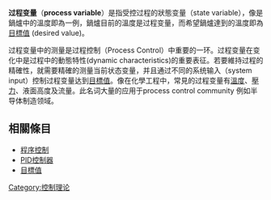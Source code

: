 '''过程变量'''（'''process variable'''）是指受控过程的狀態变量（state variable），像是鍋爐中的溫度即為一例，鍋爐目前的溫度是过程变量，而希望鍋爐達到的溫度即為[[目標值|目標值]] (desired value)。

过程变量中的测量是过程控制（Process Control）中重要的一环。过程变量在变化中是过程中的動態特性(dynamic characteristics)的重要表征。若要維持过程的精確性，就需要精確的测量当前状态变量，并且通过不同的系统输入（system input）控制过程变量达到[[目標值|目標值]]。像在化學工程中，常見的过程变量有[[溫度|溫度]]、[[壓力|壓力]]、液面高度及流量。此名词大量的应用于process control community 例如半导体制造领域。

==相關條目==
*[[程序控制|程序控制]]
*[[PID控制器|PID控制器]]
*[[目標值|目標值]]

{{Tech-stub}}

[[Category:控制理论|Category:控制理论]]